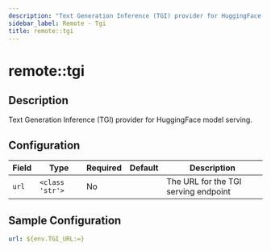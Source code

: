 ```yaml
---
description: "Text Generation Inference (TGI) provider for HuggingFace model serving."
sidebar_label: Remote - Tgi
title: remote::tgi
---
```


# remote::tgi

## Description

Text Generation Inference (TGI) provider for HuggingFace model serving.

## Configuration

| Field | Type | Required | Default | Description |
|-------|------|----------|---------|-------------|
| `url` | `<class 'str'>` | No |  | The URL for the TGI serving endpoint |

## Sample Configuration

```yaml
url: ${env.TGI_URL:=}
```
